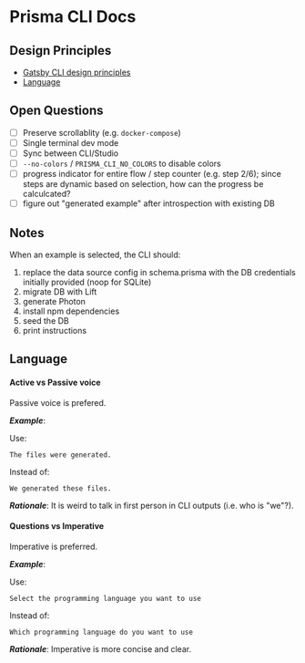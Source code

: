 # Prisma CLI Docs

## Design Principles

- [Gatsby CLI design principles](https://docs.google.com/document/d/1rv7tBUeqHN4t_UecuEAKVCWAVzQoCmcDoONBmf3HggI/edit#)
- [Language](#language)

## Open Questions

- [ ] Preserve scrollablity (e.g. `docker-compose`)
- [ ] Single terminal dev mode
- [ ] Sync between CLI/Studio
- [ ] `--no-colors` / `PRISMA_CLI_NO_COLORS` to disable colors
- [ ] progress indicator for entire flow / step counter (e.g. step 2/6); since steps are dynamic based on selection, how can the progress be calculcated?
- [ ] figure out "generated example" after introspection with existing DB

## Notes

When an example is selected, the CLI should:

1. replace the data source config in schema.prisma with the DB credentials initially provided (noop for SQLite)
1. migrate DB with Lift
1. generate Photon
1. install npm dependencies
1. seed the DB
1. print instructions

## Language

#### Active vs Passive voice

Passive voice is prefered. 

_**Example**_:

Use:

```
The files were generated.
```

Instead of:

```
We generated these files.
```

_**Rationale**_: It is weird to talk in first person in CLI outputs (i.e. who is "we"?). 

#### Questions vs Imperative

Imperative is preferred.

_**Example**_:

Use:

```
Select the programming language you want to use
```

Instead of:

```
Which programming language do you want to use
```

_**Rationale**_: Imperative is more concise and clear. 
